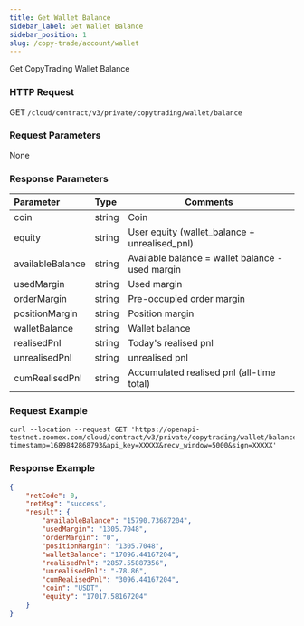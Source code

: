 ```yaml
---
title: Get Wallet Balance
sidebar_label: Get Wallet Balance
sidebar_position: 1
slug: /copy-trade/account/wallet
---
```


Get CopyTrading Wallet Balance

### HTTP Request

GET `/cloud/contract/v3/private/copytrading/wallet/balance`

### Request Parameters

None

### Response Parameters

| Parameter | Type | Comments|
|:----- |:-----|----- |
|coin |string |Coin |
|equity |string |User equity (wallet_balance + unrealised_pnl)  |
|availableBalance |string |Available balance = wallet balance - used margin  |
|usedMargin |string |Used margin    |
|orderMargin|string |Pre-occupied order margin  |
|positionMargin |string |Position margin |
|walletBalance |string |Wallet balance |
|realisedPnl |string |Today's realised pnl |
|unrealisedPnl |string |unrealised pnl|
|cumRealisedPnl|string |Accumulated realised pnl (all-time total) |

### Request Example

``` shell
curl --location --request GET 'https://openapi-testnet.zoomex.com/cloud/contract/v3/private/copytrading/wallet/balance?timestamp=1689842868793&api_key=XXXXX&recv_window=5000&sign=XXXXX'
```

### Response Example

``` json
{
    "retCode": 0,
    "retMsg": "success",
    "result": {
        "availableBalance": "15790.73687204",
        "usedMargin": "1305.7048",
        "orderMargin": "0",
        "positionMargin": "1305.7048",
        "walletBalance": "17096.44167204",
        "realisedPnl": "2857.55887356",
        "unrealisedPnl": "-78.86",
        "cumRealisedPnl": "3096.44167204",
        "coin": "USDT",
        "equity": "17017.58167204"
    }
}
```